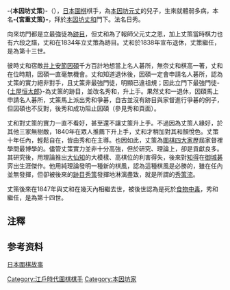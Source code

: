 -{'''本因坊丈策'''}-（{{bd|1803年||1847年|catIdx=H}}），[[日本|日本]][[圍棋|圍棋]]棋手，為[[本因坊元丈|本因坊元丈]]的兒子，生來就體弱多病，本名'''-{宮重丈策}-'''，拜於[[本因坊丈和|本因坊丈和]]門下。法名日秀。

向來坊門都是立最強徒為[[跡目|跡目]]，但丈和為了報師父元丈之恩，加上丈策當時棋力也有六段之譜，丈和在1834年立丈策為跡目。丈和於1838年宣布退休，丈策繼任，是為第十三世。

彼時丈和宿敵[[第十一世井上因碩|井上安節因碩]]千方百計地想當上名人碁所，無奈丈和棋高一著，丈和在位時期，因碩一直毫無機會。丈和知道退休後，因碩一定會申請名人碁所，認為丈策的實力絕非對手，且丈策非最強門徒，明顯已違祖規；因此立門下最強門徒-{[[本因坊秀和|土屋恒太郎]]}-為丈策的跡目，並改名秀和，升上手。果然丈和一退休，因碩馬上申請名人碁所，丈策馬上派出秀和爭碁，自古並沒有跡目與家督進行爭碁的例子，但因碩也不反對，後秀和成功阻止因碩（參見秀和頁面）。

丈和對丈策的實力一直不看好，甚至還不讓丈策升上手。不過因為丈策人緣好，於其他三家無樹敵，1840年在眾人推薦下升上手，丈和才稍加對其和顏悅色。丈策十年任內，輕鬆自在，皆由秀和在主導。也因如此，丈策為[[圍棋四大家|圍棋四大家]]歷屆家督裡學問最博學的。儘管丈策實力並非十分高強，但於研究、理論上，卻是貢獻良多。其研究後，用理論推出[[第七世安井仙知|大仙知]]的大模樣、高棋位的利害得失，後來對[[第八世安井仙知|知得]]在[[御城棋|御城碁]]弈出生涯傑作。他用純理論發明一種新的棋風，認為這種棋風是必勝的，雖在任內並無發揮，但卻被後來的[[本因坊秀策|跡目秀策]]發揮地淋漓盡致，就是所謂的[[秀策流|秀策流]]。

丈策後來在1847年與丈和在幾天內相繼去世，被後世認為是死於[[食物中毒|食物中毒]]，秀和繼任，是為第十四世。

==注釋==
{{reflist}}
==参考资料==
[https://web.archive.org/web/20150418000611/http://www.flygo.net/history/jhistory/jhistory_index.html 日本圍棋故事]

{{本因坊}}

{{Authority control}}
[[Category:江戶時代圍棋棋手|Category:江戶時代圍棋棋手]]
[[Category:本因坊家|Category:本因坊家]]